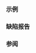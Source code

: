 {{cpp/types/traits/is|1=is_abstract
|description=
如果 {{tt|T}} 是[[cpp/language/abstract class|抽象类]]（即声明或继承至少一个纯虚函数的非联合类类型），那么提供的成员常量 {{tt|value}} 等于 {{c|true}}。对于其它任何类型，{{tt|value}} 等于 {{c|false}}。

如果 {{tt|T}} 是不完整的非联合类类型，那么行为未定义。
|inherit_desc={{nbsp}}{{tt|T}} 是[[cpp/language/abstract_class|抽象类]]类型
}}

===示例===
{{example
|code=
#include &lt;iostream&gt;
#include &lt;type_traits&gt;

struct A { int m; };
static_assert(std::is_abstract_v&lt;A&gt; == false);

struct B { virtual void foo(); };
static_assert(std::is_abstract_v&lt;B&gt; == false);

struct C { virtual void foo() = 0; };
static_assert(std::is_abstract_v&lt;C&gt; == true);

struct D : C {};
static_assert(std::is_abstract_v&lt;D&gt; == true);

int main() {}
|output=
}}

===缺陷报告===
{{dr list begin}}
{{dr list item|wg=lwg|dr=2015|std=C++11|before=在 {{tt|T}} 是不完整的联合体类型时行为未定义|after=此时基特征是 {{lc|std::false_type}}}}
{{dr list end}}

===参阅===
{{dsc begin}}
{{dsc inc|cpp/types/dsc is_class}}
{{dsc inc|cpp/types/dsc is_polymorphic}}
{{dsc end}}

{{langlinks|de|en|es|fr|it|ja|pt|ru}}